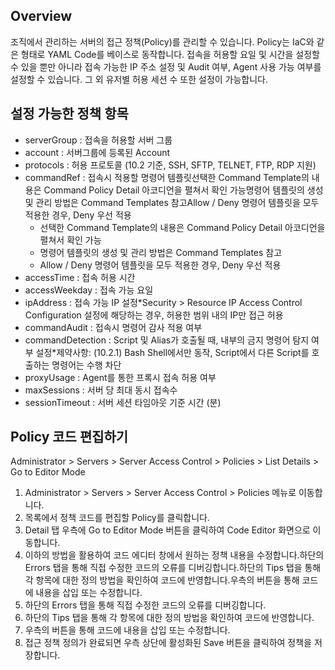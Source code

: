 ## Overview
조직에서 관리하는 서버의 접근 정책(Policy)를 관리할 수 있습니다. Policy는 IaC와 같은 형태로 YAML Code를 베이스로 동작합니다. 접속을 허용할 요일 및 시간을 설정할 수 있을 뿐만 아니라 접속 가능한 IP 주소 설정 및 Audit 여부, Agent 사용 가능 여부를 설정할 수 있습니다. 그 외 유저별 허용 세션 수 또한 설정이 가능합니다.

## 설정 가능한 정책 항목
* serverGroup : 접속을 허용할 서버 그룹
* account : 서버그룹에 등록된 Account
* protocols : 허용 프로토콜 (10.2 기준, SSH, SFTP, TELNET, FTP, RDP 지원)
* commandRef : 접속시 적용할 명령어 템플릿선택한 Command Template의 내용은 Command Policy Detail 아코디언을 펼쳐서 확인 가능명령어 템플릿의 생성 및 관리 방법은 Command Templates 참고Allow / Deny 명령어 템플릿을 모두 적용한 경우, Deny 우선 적용
  * 선택한 Command Template의 내용은 Command Policy Detail 아코디언을 펼쳐서 확인 가능
  * 명령어 템플릿의 생성 및 관리 방법은 Command Templates 참고
  * Allow / Deny 명령어 템플릿을 모두 적용한 경우, Deny 우선 적용
* accessTime : 접속 허용 시간
* accessWeekday : 접속 가능 요일
* ipAddress : 접속 가능 IP 설정*Security > Resource IP Access Control Configuration 설정에 해당하는 경우, 허용한 범위 내의 IP만 접근 허용
* commandAudit : 접속시 명령어 감사 적용 여부
* commandDetection : Script 및 Alias가 호출될 때, 내부의 금지 명령어 탐지 여부 설정*제약사항: (10.2.1) Bash Shell에서만 동작, Script에서 다른 Script를 호출하는 명령어는 수행 차단
* proxyUsage : Agent를 통한 프록시 접속 허용 여부
* maxSessions : 서버 당 최대 동시 접속수
* sessionTimeout : 서버 세션 타임아웃 기준 시간 (분)

## Policy 코드 편집하기
Administrator &gt; Servers &gt; Server Access Control &gt; Policies &gt; List Details &gt; Go to Editor Mode

1. Administrator > Servers > Server Access Control > Policies 메뉴로 이동합니다.
2. 목록에서 정책 코드를 편집할 Policy를 클릭합니다.
3. Detail 탭 우측에 Go to Editor Mode 버튼을 클릭하여 Code Editor 화면으로 이동합니다.
4. 이하의 방법을 활용하여 코드 에디터 창에서 원하는 정책 내용을 수정합니다.하단의 Errors 탭을 통해 직접 수정한 코드의 오류를 디버깅합니다.하단의 Tips 탭을 통해 각 항목에 대한 정의 방법을 확인하여 코드에 반영합니다.우측의 버튼을 통해 코드에 내용을 삽입 또는 수정합니다.
  1. 하단의 Errors 탭을 통해 직접 수정한 코드의 오류를 디버깅합니다.
  2. 하단의 Tips 탭을 통해 각 항목에 대한 정의 방법을 확인하여 코드에 반영합니다.
  3. 우측의 버튼을 통해 코드에 내용을 삽입 또는 수정합니다.
5. 접근 정책 정의가 완료되면 우측 상단에 활성화된 Save 버튼을 클릭하여 정책을 저장합니다.
